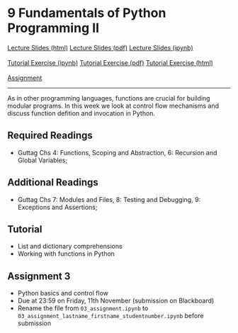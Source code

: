 # 9 Fundamentals of Python Programming II

<div id="buttons">
<a class="btn btn-primary btn-lg" role="button" href="lectures/09_week.html">Lecture Slides (html)</a>
<a class="btn btn-info btn-lg" role="button" href="https://github.com/ASDS-TCD/POP77001_Computer_Programming_2022/blob/main/lectures/09_week.pdf">Lecture Slides (pdf)</a>
<a class="btn btn-secondary btn-lg" role="button" href="https://github.com/ASDS-TCD/POP77001_Computer_Programming_2022/blob/main/lectures/09_week.ipynb">Lecture Slides (ipynb)</a>
<br>
<br>
<a class="btn btn-success btn-lg" role="button" href="https://github.com/ASDS-TCD/POP77001_Computer_Programming_2022/blob/main/tutorials/09_week.ipynb">Tutorial Exercise (ipynb)</a>
<a class="btn btn-info btn-lg" role="button" href="https://github.com/ASDS-TCD/POP77001_Computer_Programming_2022/blob/main/tutorials/09_week.pdf">Tutorial Exercise (pdf)</a>
<a class="btn btn-secondary btn-lg" role="button" href="tutorials/09_week.html">Tutorial Exercise (html)</a>
<br>
<br>
<a class="btn btn-danger btn-lg" role="button" href="https://github.com/ASDS-TCD/POP77001_Computer_Programming_2022/blob/main/assignments/03_assignment.ipynb">Assignment</a>
</div>
---

As in other programming languages, functions are crucial for building modular programs. In this week we look at control flow mechanisms and discuss function defition and invocation in Python.

## Required Readings

- Guttag Chs 4: Functions, Scoping and Abstraction, 6: Recursion and Global Variables;

## Additional Readings

- Guttag Chs 7: Modules and Files, 8: Testing and Debugging, 9: Exceptions and Assertions;

## Tutorial

- List and dictionary comprehensions
- Working with functions in Python

## Assignment 3

- Python basics and control flow
- Due at 23:59 on Friday, 11th November (submission on Blackboard)
- Rename the file from `03_assignment.ipynb` to `03_assignment_lastname_firstname_studentnumber.ipynb` before submission
